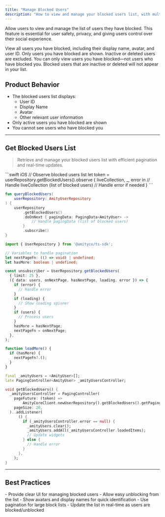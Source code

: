 ```yaml
---
title: "Manage Blocked Users"
description: "How to view and manage your blocked users list, with multi-platform code examples."
---
```


Allow users to view and manage the list of users they have blocked. This feature is essential for user safety, privacy, and giving users control over their social experience.

<CardGroup cols={2}>
  <Card title="Blocked Users List" icon="list">
    View all users you have blocked, including their display name, avatar, and user ID.
  </Card>
  <Card title="Privacy & Control" icon="user-lock">
    Only users you have blocked are shown. Inactive or deleted users are excluded.
  </Card>
</CardGroup>

<Info>
You can only view users you have blocked—not users who have blocked you. Blocked users that are inactive or deleted will not appear in your list.
</Info>

## Product Behavior

- The blocked users list displays:
  - User ID
  - Display Name
  - Avatar
  - Other relevant user information
- Only active users you have blocked are shown
- You cannot see users who have blocked you

---
## Get Blocked Users List

<Blockquote>
Retrieve and manage your blocked users list with efficient pagination and real-time updates.
</Blockquote>

<CodeGroup>
```swift iOS
// Observe blocked users list
let token = userRepository.getBlockedUsers().observe { liveCollection, _, error in
    // Handle liveCollection (list of blocked users)
    // Handle error if needed
}
```

```kotlin Android
fun queryBlockedUsers(
    userRepository: AmityUserRepository
) {
    userRepository
        .getBlockedUsers()
        .doOnNext { pagingData: PagingData<AmityUser> ->
            // Handle pagingData (list of blocked users)
        }
        .subscribe()
}
```

```typescript TypeScript
import { UserRepository } from '@amityco/ts-sdk';

// Variables to handle pagination
let nextPageFn: (() => void) | undefined;
let hasMore: boolean | undefined;

const unsubscriber = UserRepository.getBlockedUsers(
  { limit: 25 },
  ({ data: users, onNextPage, hasNextPage, loading, error }) => {
    if (error) {
      // Handle error
    }
    if (loading) {
      // Show loading spinner
    }
    if (users) {
      // Process users
    }
    hasMore = hasNextPage;
    nextPageFn = onNextPage;
  },
);

function loadMore() {
  if (hasMore) {
    nextPageFn?.();
  }
}
```

```dart Flutter
final _amityUsers = <AmityUser>[];
late PagingController<AmityUser> _amityUsersController;

void getBlockedUsers() {
  _amityUsersController = PagingController(
    pageFuture: (token) =>
        AmityCoreClient.newUserRepository().getBlockedUsers().getPagingData(token: token, limit: 20),
    pageSize: 20,
  )..addListener(
      () {
        if (_amityUsersController.error == null) {
          _amityUsers.clear();
          _amityUsers.addAll(_amityUsersController.loadedItems);
          // Update widgets
        } else {
          // Handle error
        }
      },
    );
}
```
</CodeGroup>

---

## Best Practices

<AccordionGroup>
  <Accordion title="User Experience" icon="user-check">
    - Provide clear UI for managing blocked users
    - Allow easy unblocking from the list
    - Show avatars and display names for quick identification
  </Accordion>
  <Accordion title="Performance & Pagination" icon="bolt">
    - Use pagination for large block lists
    - Update the list in real-time as users are blocked/unblocked
  </Accordion>
</AccordionGroup>

